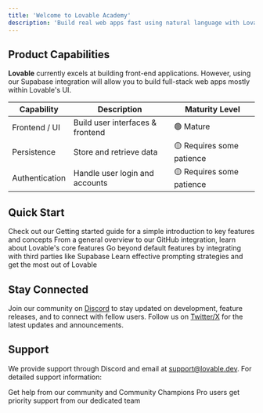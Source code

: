 ```yaml
---
title: 'Welcome to Lovable Academy'
description: 'Build real web apps fast using natural language with Lovable'
---
```


## Product Capabilities

**Lovable** currently excels at building front-end applications. However, using our Supabase integration  will allow you to build full-stack web apps mostly within Lovable's UI.

| Capability     | Description                      | Maturity Level            |
| -------------- | -------------------------------- | ------------------------- |
| Frontend / UI  | Build user interfaces & frontend | 🟢 Mature                 |
| Persistence    | Store and retrieve data          | 🟡 Requires some patience |
| Authentication | Handle user login and accounts   | 🟡 Requires some patience |

## Quick Start

<CardGroup cols={2}>
  <Card title="Getting Started" icon="zap" href="/user-guides/getting-started">
    Check out our Getting started guide for a simple introduction to key features and concepts
  </Card>

  <Card title="Features Overview" icon="tools" href="/features/introduction">
    From a general overview to our GitHub integration, learn about Lovable's core features
  </Card>

  <Card title="Integrations" icon="link" href="/integrations">
    Go beyond default features by integrating with third parties like Supabase
  </Card>

  <Card title="Tips and Tricks" icon="lightbulb" href="/tips-tricks">
    Learn effective prompting strategies and get the most out of Lovable
  </Card>
</CardGroup>

## Stay Connected

Join our community on [Discord](https://discord.gg/rPw2rSFE2K) to stay updated on development, feature releases, and to connect with fellow users. Follow us on [Twitter/X](https://twitter.com/Lovable_dev) for the latest updates and announcements.

## Support

We provide support through Discord and email at [support@lovable.dev](mailto:support@lovable.dev). For detailed support information:

<CardGroup cols={2}>
  <Card title="Community Support" icon="discord" href="https://discord.com/channels/1119885301872070706/1280461670979993613">
    Get help from our community and Community Champions
  </Card>

  <Card title="Priority Support" icon="envelope" href="mailto:support@lovable.dev">
    Pro users get priority support from our dedicated team
  </Card>
</CardGroup>